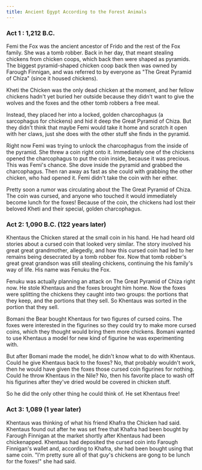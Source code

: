 ```yaml
---
title: Ancient Egypt According to the Forest Animals
---
```


### Act 1 : 1,212 B.C.

Femi the Fox was the ancient ancestor of Frido and the rest of the Fox family.  She was a tomb robber.  Back in her day, that meant stealing chickens from chicken coops, which back then were shaped as pyramids. The biggest pyramid-shaped chicken coop back then was owned by Farough Finnigan, and was referred to by everyone as "The Great Pyramid of Chiza" (since it housed chickens).

Kheti the Chicken was the only dead chicken at the moment, and her fellow chickens hadn't yet buried her outside because they didn't want to give the wolves and the foxes and the other tomb robbers a free meal.

Instead, they placed her into a locked, golden charcophagus (a sarcophagus for chickens) and hid it deep the Great Pyramid of Chiza.  But they didn't think that maybe Femi would take it home and scratch it open with her claws, just she does with the other stuff she finds in the pyramid.

Right now Femi was trying to unlock the charcophagus from the inside of the pyramid. She threw a coin right onto it. Immediately one of the chickens opened the charcophagus to put the coin inside, because it was precious.  This was Femi's chance. She dove inside the pyramid and grabbed the charcophagus.  Then ran away as fast as she could with grabbing the other chicken, who had opened it. Femi didn't take the coin with her either.

Pretty soon a rumor was circulating about the The Great Pyramid of Chiza. The coin was cursed, and anyone who touched it would immediately become lunch for the foxes! Because of the coin, the chickens had lost their beloved Kheti and their special, golden charcophagus.

### Act 2: 1,090 B.C. (122 years later)

Khentaus the Chicken stared at the small coin in his hand. He had heard old stories about a cursed coin that looked very similar. The story involved his great great grandmother, allegedly, and how this cursed coin had led to her remains being desecrated by a tomb robber fox. Now that tomb robber's great great grandson was still stealing chickens, continuing the his family's way of life. His name was Fenuku the Fox.

Fenuku was actually planning an attack on The Great Pyramid of Chiza right now. He stole Khentaus and the foxes brought him home. Now the foxes were splitting the chickens they caught into two groups:  the portions that they keep, and the portions that they sell. So Khentaus was sorted in the portion that they sell. 

Bomani the Bear bought Khentaus for two figures of cursed coins. The foxes were interested in the figurines so they could try to make more cursed coins, which they thought would bring them more chickens.  Bomani wanted to use Khentaus a model for new kind of figurine he was experimenting with.

But after Bomani made the model, he didn't know what to do with Khentaus. Could he give Khentaus back to the foxes? No, that probably wouldn't work, then he would have given the foxes those cursed coin figurines for nothing. Could he throw Khentaus in the Nile? No, then his favorite place to wash off his figurines after they've dried would be covered in chicken stuff.

So he did the only other thing he could think of. He set Khentaus free!

### Act 3: 1,089 (1 year later)

Khentaus was thinking of what his friend Khafra the Chicken had said. Khentaus found out after he was set free that Khafra had been bought by Farough Finnigan at the market shortly after Khentaus had been chickenapped. Khentaus had deposited the cursed coin into Farough Finnigan's wallet and, according to Khafra, she had been bought using that same coin. "I'm pretty sure all of that guy's chickens are gong to be lunch for the foxes!" she had said.

 
